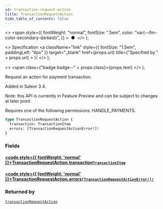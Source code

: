 ```yaml
---
id: transaction-request-action
title: TransactionRequestAction
hide_table_of_contents: false
---
```


  <>
    <span
      style={{
        fontWeight: "normal",
        fontSize: ".5em",
        color: "var(--ifm-color-secondary-darkest)",
      }}
    >
      &nbsp;●&nbsp;
    </span>
  </>
);

  <>
    Specification
    <a
      className="link"
      style={{ fontSize: "1.5em", paddingLeft: "4px" }}
      target="\_blank"
      href={props.url}
      title={"Specified by " + props.url}
    >
      ⎘
    </a>
  </>
);

  <>
    <span class={"badge badge--" + props.class}>{props.text}</span>
  </>
);

Request an action for payment transaction.

Added in Saleor 3.4.

Note: this API is currently in Feature Preview and can be subject to changes at later point.

Requires one of the following permissions: HANDLE_PAYMENTS.

```graphql
type TransactionRequestAction {
  transaction: TransactionItem
  errors: [TransactionRequestActionError!]!
}
```

### Fields

#### [<code style={{ fontWeight: 'normal' }}>TransactionRequestAction.<b>transaction</b></code>](#)<Bullet />[`TransactionItem`](../../api-reference/objects/transaction-item) <Badge class="secondary" text="object"/>

>

#### [<code style={{ fontWeight: 'normal' }}>TransactionRequestAction.<b>errors</b></code>](#)<Bullet />[`[TransactionRequestActionError!]!`](../../api-reference/objects/transaction-request-action-error) <Badge class="secondary" text="non-null"/> <Badge class="secondary" text="object"/>

>

### Returned by

[`transactionRequestAction`](../../api-reference/mutations/transaction-request-action) <Badge class="secondary" text="mutation"/>
